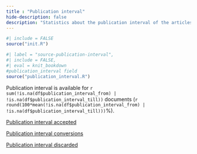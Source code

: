 ```yaml
---
title : "Publication interval"
hide-description: false
description: "Statistics about the publication interval of the articles"
---
```


```r
#| include = FALSE
source("init.R")
```
```r
#| label = "source-publication-interval",
#| include = FALSE,
#| eval = knit_bookdown
#publication_interval field
source("publication_interval.R")
```

Publication interval is available for `r sum(!is.na(df$publication_interval_from) | !is.na(df$publication_interval_till))` documents (`r round(100*mean(!is.na(df$publication_interval_from) | !is.na(df$publication_interval_till)))`%). 

[Publication interval accepted](dataTable/data_table.html?path=../output.tables/publication_interval_accepted.csv)

[Publication interval conversions](dataTable/data_table.html?path=../output.tables/publication_interval_conversion_nontrivial.csv)

[Publication interval discarded](dataTable/data_table.html?path=../output.tables/publication_interval_discarded.csv)


